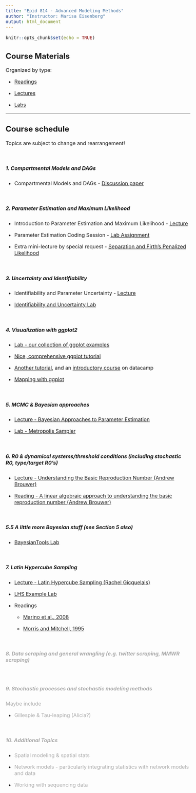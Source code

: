 ```yaml
---
title: "Epid 814 - Advanced Modeling Methods"
author: "Instructor: Marisa Eisenberg"
output: html_document
---
```

<style type="text/css">

body{ /* Normal  */
      font-size: 16px;
  }
  </style>

```r
knitr::opts_chunk$set(echo = TRUE)
```

## Course Materials 

Organized by type:

* [Readings](https://epimath.github.io/epid-814-materials/Readings/)

* [Lectures](https://epimath.github.io/epid-814-materials/Lectures/)

* [Labs](https://epimath.github.io/epid-814-materials/Labs/)

<hr>

## Course schedule
Topics are subject to change and rearrangement!

<br>

##### 1. Compartmental Models and DAGs

- Compartmental Models and DAGs - [Discussion paper](https://www.degruyter.com/view/j/em.ahead-of-print/em-2016-0007/em-2016-0007.xml)

<br>

##### 2. Parameter Estimation and Maximum Likelihood

- Introduction to Parameter Estimation and Maximum Likelihood - [Lecture](https://epimath.github.io/epid-814-materials/Lectures/ParameterEstimationML.pdf)

- Parameter Estimation Coding Session - [Lab Assignment](https://epimath.github.io/epid-814-materials/Labs/EstimationLab/)

- Extra mini-lecture by special request - [Separation and Firth's Penalized Likelihood](https://epimath.github.io/epid-814-materials/Lectures/FirthsPenalizedLikelihood.pdf)

<br>

##### 3. Uncertainty and Identifiability

- Identifiability and Parameter Uncertainty - [Lecture](https://epimath.github.io/epid-814-materials/Lectures/IdentifiabilityUncertainty.pdf)

- [Identifiability and Uncertainty Lab](https://epimath.github.io/epid-814-materials/Labs/IdentifiabilityUncertainty/IdentifiablilityUncertaintyLab.html)

<br>

##### 4. Visualization with ggplot2

- [Lab - our collection of ggplot examples](https://epimath.github.io/epid-814-materials/Labs/ggplotExamples/)

- [Nice, comprehensive ggplot tutorial](http://r-statistics.co/ggplot2-Tutorial-With-R.html)

- [Another tutorial](http://zevross.com/blog/2014/08/04/beautiful-plotting-in-r-a-ggplot2-cheatsheet-3/), and an [introductory course](https://www.datacamp.com/courses/data-visualization-with-ggplot2-1) on datacamp

- [Mapping with ggplot](http://zevross.com/blog/2014/07/16/mapping-in-r-using-the-ggplot2-package/)

<br>

##### 5. MCMC & Bayesian approaches

- [Lecture - Bayesian Approaches to Parameter Estimation](https://epimath.github.io/epid-814-materials/Lectures/BayesianEstimation.pdf)

- [Lab - Metropolis Sampler](https://epimath.github.io/epid-814-materials/Labs/MetropolisSampler/MetropolisSampler.html)

<br>

##### 6. R0 & dynamical systems/threshold conditions (including stochastic R0, type/target R0's)

- [Lecture - Understanding the Basic Reproduction Number (Andrew Brouwer)](https://epimath.github.io/epid-814-materials/Lectures/Understanding_the_Basic_Reproduction_Number.pdf)

- [Reading - A linear algebraic approach to understanding the basic reproduction number (Andrew Brouwer)](https://epimath.github.io/epid-814-materials/Readings/LinearAlgebraicApproachtoR0.pdf)

<br> 

##### 5.5 A little more Bayesian stuff (see Section 5 also)

- [BayesianTools Lab](https://epimath.github.io/epid-814-materials/Labs/BayesianToolsLab/BayesianTools.html)


<br>

##### 7. Latin Hypercube Sampling</span>

- [Lecture - Latin Hypercube Sampling (Rachel Gicquelais)](https://epimath.github.io/epid-814-materials/Lectures/LHSReview.pptx)

- [LHS Example Lab](https://epimath.github.io/epid-814-materials/Labs/LHSexample/LHSexample.html)

- Readings
	+ [Marino et al., 2008](https://epimath.github.io/epid-814-materials/Readings/PartialCorr_Marinoetal2008.pdf)

	+ [Morris and Mitchell, 1995](https://epimath.github.io/epid-814-materials/Readings/Morris1995LHS.pdf)

<br>

##### <span style="color:#AAAAAA;"> 8. Data scraping and general wrangling (e.g. twitter scraping, MMWR scraping) </span>

<br>

##### <span style="color:#AAAAAA;"> 9. Stochastic processes and stochastic modeling methods </span>

<span style="color:#AAAAAA;">Maybe include</span>

- <span style="color:#AAAAAA;"> Gillespie & Tau-leaping (Alicia?)</span>


<br>

##### <span style="color:#AAAAAA;"> 10. Additional Topics </span>

- <span style="color:#AAAAAA;">Spatial modeling & spatial stats </span>

- <span style="color:#AAAAAA;">Network models - particularly integrating statistics with network models and data </span>

- <span style="color:#AAAAAA;">Working with sequencing data </span>


